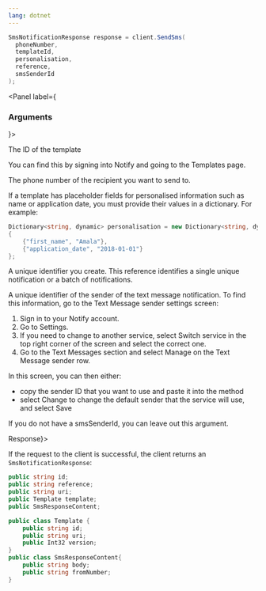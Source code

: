 ```yaml
---
lang: dotnet
---
```


```C#
SmsNotificationResponse response = client.SendSms(
  phoneNumber,
  templateId,
  personalisation,
  reference,
  smsSenderId
);
```

<Panel label={<H3>Arguments</H3>}>
<Parameters>
  <Parameter required name="templateId" kind="string">

The ID of the template

You can find this by signing into Notify and
going to the Templates page.

  </Parameter>
  <Parameter required name="phoneNumber" kind="string">

The phone number of the recipient you want to send to.


  </Parameter>

  <Parameter optional name="personalisation" kind="Dictionary<string, dynamic>">

If a template has placeholder fields for personalised information such as name or application date, you must provide their values in a dictionary. For example:

```C# inline
Dictionary<string, dynamic> personalisation = new Dictionary<string, dynamic>
{
    {"first_name", "Amala"},
    {"application_date", "2018-01-01"}
};
```

  </Parameter>
  <Parameter optional name="reference" kind="string">

A unique identifier you create. This reference identifies a single unique notification or a batch of notifications.

  </Parameter>

  <Parameter optional name="smsSenderId" kind="string">

A unique identifier of the sender of the text message notification. To find this information, go to the Text Message sender settings screen:

1. Sign in to your Notify account.
2. Go to Settings.
3. If you need to change to another service, select Switch service in the top right corner of the screen and select the correct one.
4. Go to the Text Messages section and select Manage on the Text Message sender row.

In this screen, you can then either:

- copy the sender ID that you want to use and paste it into the method
- select Change to change the default sender that the service will use, and select Save

If you do not have a smsSenderId, you can leave out this argument.

  </Parameter>
</Parameters>
</Panel>
<Panel label={<H3>Response</H3>}>

If the request to the client is successful, the client returns an `SmsNotificationResponse`:

```C#
public string id;
public string reference;
public string uri;
public Template template;
public SmsResponseContent;

public class Template {
    public string id;
    public string uri;
    public Int32 version;
}
public class SmsResponseContent{
    public string body;
    public string fromNumber;
}
```

</Panel>
